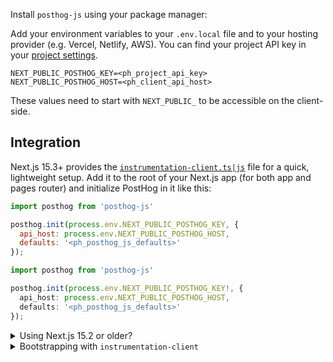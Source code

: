 Install `posthog-js` using your package manager:


<InstallWebPackageManagers />

Add your environment variables to your `.env.local` file and to your hosting provider (e.g. Vercel, Netlify, AWS). You can find your project API key in your [project settings](https://app.posthog.com/project/settings).

```shell file=.env.local
NEXT_PUBLIC_POSTHOG_KEY=<ph_project_api_key>
NEXT_PUBLIC_POSTHOG_HOST=<ph_client_api_host>
```

These values need to start with `NEXT_PUBLIC_` to be accessible on the client-side.

## Integration


Next.js 15.3+ provides the [`instrumentation-client.ts|js`](https://nextjs.org/docs/app/api-reference/file-conventions/instrumentation-client) file for a quick, lightweight setup. Add it to the root of your Next.js app (for both app and pages router) and initialize PostHog in it like this:

<MultiLanguage>

```js file=instrumentation-client.js
import posthog from 'posthog-js'

posthog.init(process.env.NEXT_PUBLIC_POSTHOG_KEY, {
  api_host: process.env.NEXT_PUBLIC_POSTHOG_HOST,
  defaults: '<ph_posthog_js_defaults>'
});
```

```ts file=instrumentation-client.ts
import posthog from 'posthog-js'

posthog.init(process.env.NEXT_PUBLIC_POSTHOG_KEY!, {
  api_host: process.env.NEXT_PUBLIC_POSTHOG_HOST,
  defaults: '<ph_posthog_js_defaults>'
});
```

</MultiLanguage>

<details>
<summary>Using Next.js 15.2 or older?</summary>

Older versions of Next.js don't support the `instrumentation-client.ts|js` file. You can use the following setup instead:

<Tab.Group tabs={[
  'App router', 
  'Pages router'
]}>
  <Tab.List>
    <Tab>App router</Tab>
    <Tab>Pages router</Tab>
  </Tab.List>
  <Tab.Panels>
      <Tab.Panel>
        <AppRouterSetup />
      </Tab.Panel>
      <Tab.Panel>
        <PagesRouterSetup />
      </Tab.Panel>
  </Tab.Panels>
</Tab.Group>

</details>

<details>
<summary>Bootstrapping with <code>instrumentation-client</code></summary>

When using `instrumentation-client`, the values you pass to `posthog.init` remain fixed for the entire session. This means bootstrapping only works if you evaluate flags **before your app renders** (for example, on the server).  

If you need flag values after the app has rendered, you’ll want to:  

- Evaluate the flag on the server and pass the value into your app, or  
- Evaluate the flag in an earlier page/state, then store and re-use it when needed.  

Both approaches avoid flicker and give you the same outcome as bootstrapping, as long as you use the same `distinct_id` across client and server.  

See the [bootstrapping guide](/docs/feature-flags/bootstrapping) for more information.

</details>